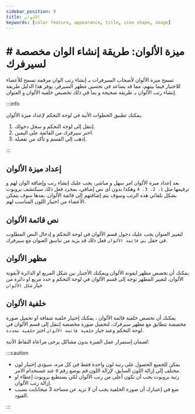 ```yaml
---
sidebar_position: 9
title: الألوان
keywords: [color feature, appearance, title, icon shape, image] 
---
```


# # ميزة الألوان: طريقة إنشاء الوان مخصصة لسيرفرك

تسمح ميزة الألوان لأصحاب السيرفرات بـ إنشاء رتب الوان مرقمة تسمح للأعضاء للاختيار فيما بينهم، مما قد يساعد في تحسين مظهر السيرفر، يوفر هذا الدليل طريقة إنشاء رتب الألوان بـ طريقة صحيحة و بما في ذلك تخصيص خلفية الألوان و العنوان.

:::info

يمكنك تطبيق الخطوات الأتية في لوحة التحكم لإعداد ميزة الألوان.

1. إنتقل إلى لوحة التحكم و سجل دخولك. 
2. اختر سيرفرك من القائمة على اليمين.
3. إذهب إلى القسم و تأكد من تفعيله. 

:::

## إعداد ميزة الألوان

يعد إعداد ميزة الألوان امر سهل و مباشر، يجب عليك إنشاء رتب وإضافة الوان لهم و ترقيمها مثل `1، 2، 3، 4` وهكذا بدون أي نص إضافي، بمجرد فعل ذلك سيكتشف بروبوت بشكل تلقائي هذه الرتب وسوف يتم إضافتهم إلى قائمة الألوان، بعدها سوف يتمكن الأعضاء من اختيار اللون المناسب لهم.

## نص قائمة الألوان 

لتغيير العنوان يجب عليك دخول قسم الألوان في لوحة التحكم و إدخال النص المطلوب في حقل `نص قائمة الألوان` فعل ذلك قد يزيد من تناسق العنوان مع سيرفرك.

## مظهر الألوان

يمكنك أن تخصص مظهر ايقونة الألوان ويمكنك الأختيار بين شكل المربع او الدائرة لأيقونة الألوان، لتغيير المظهر توجه إلى قسم الألوان في لوحة التحكم و حدد مربع او دائرة من خيار `شكل الألوان`

## خلفية الألوان

يمكنك أن تخصص خلفية قائمة الألوان ، يمكنك إختيار خلفية شفافة او تحميل صورة مخصصة تتطابق مع مظهر سيرفرك، لتحميل صورة مخصصة إنتقل إلى قسم الألوان في لوحة التحكم وعند خيار `خلفية قائمة الألوان` اختر `خلفية محددة`.

لضمان إستمرار عمل الميزة بدون مشاكل يرجى مراعاة النقاط الأتية:

:::caution

- يمكن للجميع الحصول على رتبة لون واحدة فقط في كل مره، سيؤدي إختيار لون مختلف إلى إزالة اللون السابق، لإزالة اللون قم بوضع رقم `0` عند غستخدام الامر.
- رتبة بروبوت يجب أن تكون أعلى من رتب الألوان لكي يستطيع بروبوت إعطاء او إزالة رتب الألوان.
- ضع في إعتبارك أن صورة الخلفية يجب أن لا تزيد عن مساحة 3 ميجابايت بسبب القيود.

:::
